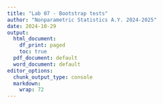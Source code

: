 ```yaml
---
title: "Lab 07 - Bootstrap tests"
author: "Nonparametric Statistics A.Y. 2024-2025"
date: 2024-10-29
output:
  html_document: 
    df_print: paged
    toc: true
  pdf_document: default
  word_document: default
editor_options: 
  chunk_output_type: console
  markdown: 
    wrap: 72
---
```



